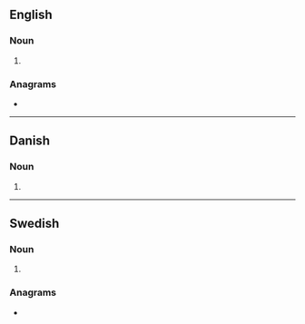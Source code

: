 {{also|Metallers}}
==English==

===Noun===
{{head|en|noun form}}

# {{plural of|en|metaller}}

===Anagrams===
* {{anagrams|en|a=aeellmrst|Masteller|malleters|realmlets|tremellas}}

----

==Danish==

===Noun===
{{head|da|noun form|g=n}}

# {{inflection of|da|metal||indef|gen|p}}

----

==Swedish==

===Noun===
{{head|sv|noun form}}

# {{sv-noun-form-indef-gen-pl|metall}}

===Anagrams===
* {{anagrams|sv|a=aeellmrst|mellersta}}